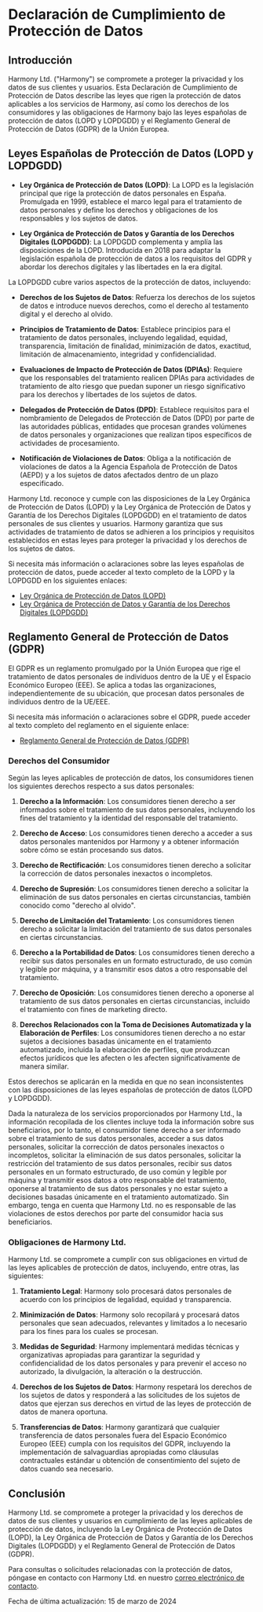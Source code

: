 # Declaración de Cumplimiento de Protección de Datos

## Introducción

Harmony Ltd. ("Harmony") se compromete a proteger la privacidad y los datos de sus clientes y usuarios. Esta Declaración de Cumplimiento de Protección de Datos describe las leyes que rigen la protección de datos aplicables a los servicios de Harmony, así como los derechos de los consumidores y las obligaciones de Harmony bajo las leyes españolas de protección de datos (LOPD y LOPDGDD) y el Reglamento General de Protección de Datos (GDPR) de la Unión Europea.

## Leyes Españolas de Protección de Datos (LOPD y LOPDGDD)

- **Ley Orgánica de Protección de Datos (LOPD)**: La LOPD es la legislación principal que rige la protección de datos personales en España. Promulgada en 1999, establece el marco legal para el tratamiento de datos personales y define los derechos y obligaciones de los responsables y los sujetos de datos.

- **Ley Orgánica de Protección de Datos y Garantía de los Derechos Digitales (LOPDGDD)**: La LOPDGDD complementa y amplía las disposiciones de la LOPD. Introducida en 2018 para adaptar la legislación española de protección de datos a los requisitos del GDPR y abordar los derechos digitales y las libertades en la era digital.

La LOPDGDD cubre varios aspectos de la protección de datos, incluyendo:

- **Derechos de los Sujetos de Datos**: Refuerza los derechos de los sujetos de datos e introduce nuevos derechos, como el derecho al testamento digital y el derecho al olvido.

- **Principios de Tratamiento de Datos**: Establece principios para el tratamiento de datos personales, incluyendo legalidad, equidad, transparencia, limitación de finalidad, minimización de datos, exactitud, limitación de almacenamiento, integridad y confidencialidad.

- **Evaluaciones de Impacto de Protección de Datos (DPIAs)**: Requiere que los responsables del tratamiento realicen DPIAs para actividades de tratamiento de alto riesgo que puedan suponer un riesgo significativo para los derechos y libertades de los sujetos de datos.

- **Delegados de Protección de Datos (DPD)**: Establece requisitos para el nombramiento de Delegados de Protección de Datos (DPD) por parte de las autoridades públicas, entidades que procesan grandes volúmenes de datos personales y organizaciones que realizan tipos específicos de actividades de procesamiento.

- **Notificación de Violaciones de Datos**: Obliga a la notificación de violaciones de datos a la Agencia Española de Protección de Datos (AEPD) y a los sujetos de datos afectados dentro de un plazo especificado.

Harmony Ltd. reconoce y cumple con las disposiciones de la Ley Orgánica de Protección de Datos (LOPD) y la Ley Orgánica de Protección de Datos y Garantía de los Derechos Digitales (LOPDGDD) en el tratamiento de datos personales de sus clientes y usuarios. Harmony garantiza que sus actividades de tratamiento de datos se adhieren a los principios y requisitos establecidos en estas leyes para proteger la privacidad y los derechos de los sujetos de datos.

Si necesita más información o aclaraciones sobre las leyes españolas de protección de datos, puede acceder al texto completo de la LOPD y la LOPDGDD en los siguientes enlaces:

- [Ley Orgánica de Protección de Datos (LOPD)](https://www.boe.es/buscar/act.php?id=BOE-A-1999-23750)
- [Ley Orgánica de Protección de Datos y Garantía de los Derechos Digitales (LOPDGDD)](https://www.boe.es/buscar/act.php?id=BOE-A-2018-16673)

## Reglamento General de Protección de Datos (GDPR)

El GDPR es un reglamento promulgado por la Unión Europea que rige el tratamiento de datos personales de individuos dentro de la UE y el Espacio Económico Europeo (EEE). Se aplica a todas las organizaciones, independientemente de su ubicación, que procesan datos personales de individuos dentro de la UE/EEE.

Si necesita más información o aclaraciones sobre el GDPR, puede acceder al texto completo del reglamento en el siguiente enlace:

- [Reglamento General de Protección de Datos (GDPR)](https://eur-lex.europa.eu/legal-content/ES/TXT/?uri=CELEX:32016R0679)

### Derechos del Consumidor

Según las leyes aplicables de protección de datos, los consumidores tienen los siguientes derechos respecto a sus datos personales:

1. **Derecho a la Información**: Los consumidores tienen derecho a ser informados sobre el tratamiento de sus datos personales, incluyendo los fines del tratamiento y la identidad del responsable del tratamiento.

2. **Derecho de Acceso**: Los consumidores tienen derecho a acceder a sus datos personales mantenidos por Harmony y a obtener información sobre cómo se están procesando sus datos.

3. **Derecho de Rectificación**: Los consumidores tienen derecho a solicitar la corrección de datos personales inexactos o incompletos.

4. **Derecho de Supresión**: Los consumidores tienen derecho a solicitar la eliminación de sus datos personales en ciertas circunstancias, también conocido como "derecho al olvido".

5. **Derecho de Limitación del Tratamiento**: Los consumidores tienen derecho a solicitar la limitación del tratamiento de sus datos personales en ciertas circunstancias.

6. **Derecho a la Portabilidad de Datos**: Los consumidores tienen derecho a recibir sus datos personales en un formato estructurado, de uso común y legible por máquina, y a transmitir esos datos a otro responsable del tratamiento.

7. **Derecho de Oposición**: Los consumidores tienen derecho a oponerse al tratamiento de sus datos personales en ciertas circunstancias, incluido el tratamiento con fines de marketing directo.

8. **Derechos Relacionados con la Toma de Decisiones Automatizada y la Elaboración de Perfiles**: Los consumidores tienen derecho a no estar sujetos a decisiones basadas únicamente en el tratamiento automatizado, incluida la elaboración de perfiles, que produzcan efectos jurídicos que les afecten o les afecten significativamente de manera similar.

Estos derechos se aplicarán en la medida en que no sean inconsistentes con las disposiciones de las leyes españolas de protección de datos (LOPD y LOPDGDD).

Dada la naturaleza de los servicios proporcionados por Harmony Ltd., la información recopilada de los clientes incluye toda la información sobre sus beneficiarios, por lo tanto, el consumidor tiene derecho a ser informado sobre
el tratamiento de sus datos personales, acceder a sus datos personales, solicitar la corrección de datos personales inexactos o incompletos, solicitar la eliminación de sus datos personales, solicitar la restricción del
tratamiento de sus datos personales, recibir sus datos personales en un formato estructurado, de uso común y legible por máquina y transmitir esos datos a otro responsable del tratamiento, oponerse al tratamiento de
sus datos personales y no estar sujeto a decisiones basadas únicamente en el tratamiento automatizado. Sin embargo, tenga en cuenta que Harmony Ltd. no es responsable de las violaciones de estos derechos por parte del consumidor hacia sus beneficiarios.

### Obligaciones de Harmony Ltd.

Harmony Ltd. se compromete a cumplir con sus obligaciones en virtud de las leyes aplicables de protección de datos, incluyendo, entre otras, las siguientes:

1. **Tratamiento Legal**: Harmony solo procesará datos personales de acuerdo con los principios de legalidad, equidad y transparencia.

2. **Minimización de Datos**: Harmony solo recopilará y procesará datos personales que sean adecuados, relevantes y limitados a lo necesario para los fines para los cuales se procesan.

3. **Medidas de Seguridad**: Harmony implementará medidas técnicas y organizativas apropiadas para garantizar la seguridad y confidencialidad de los datos personales y para prevenir el acceso no autorizado, la divulgación, la alteración o la destrucción.

4. **Derechos de los Sujetos de Datos**: Harmony respetará los derechos de los sujetos de datos y responderá a las solicitudes de los sujetos de datos que ejerzan sus derechos en virtud de las leyes de protección de datos de manera oportuna.

5. **Transferencias de Datos**: Harmony garantizará que cualquier transferencia de datos personales fuera del Espacio Económico Europeo (EEE) cumpla con los requisitos del GDPR, incluyendo la implementación de salvaguardias apropiadas como cláusulas contractuales estándar u obtención de consentimiento del sujeto de datos cuando sea necesario.

## Conclusión

Harmony Ltd. se compromete a proteger la privacidad y los derechos de datos de sus clientes y usuarios en cumplimiento de las leyes aplicables de protección de datos, incluyendo la Ley Orgánica de Protección de Datos (LOPD), la Ley Orgánica de Protección de Datos y Garantía de los Derechos Digitales (LOPDGDD) y el Reglamento General de Protección de Datos (GDPR).

Para consultas o solicitudes relacionadas con la protección de datos, póngase en contacto con Harmony Ltd. en nuestro [correo electrónico de contacto](harmonyltd@outlook.com).

Fecha de última actualización: 15 de marzo de 2024
